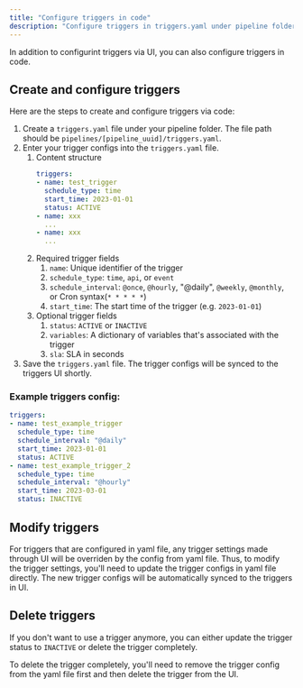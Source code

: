 ```yaml
---
title: "Configure triggers in code"
description: "Configure triggers in triggers.yaml under pipeline folder."
---
```


In addition to configurint triggers via UI, you can also configure triggers in code.

## Create and configure triggers

Here are the steps to create and configure triggers via code:
1. Create a `triggers.yaml` file under your pipeline folder. The file path should be `pipelines/[pipeline_uuid]/triggers.yaml`.
1. Enter your trigger configs into the `triggers.yaml` file.
    1. Content structure
        ```yaml
        triggers:
        - name: test_trigger
          schedule_type: time
          start_time: 2023-01-01
          status: ACTIVE
        - name: xxx
          ...
        - name: xxx
          ...
        ```
    1. Required trigger fields
        1. `name`: Unique identifier of the trigger
        1. `schedule_type`: `time`, `api`, or `event`
        1. `schedule_interval`: `@once`, `@hourly`, "@daily", `@weekly`, `@monthly`, or Cron syntax(`* * * * *`)
        1. `start_time`: The start time of the trigger (e.g. `2023-01-01`)
    1. Optional trigger fields
        1. `status`: `ACTIVE` or `INACTIVE`
        1. `variables`: A dictionary of variables that's associated with the trigger
        1. `sla`: SLA in seconds
1. Save the `triggers.yaml` file. The trigger configs will be synced to the triggers UI shortly.


### Example triggers config:

```yaml
triggers:
- name: test_example_trigger
  schedule_type: time
  schedule_interval: "@daily"
  start_time: 2023-01-01
  status: ACTIVE
- name: test_example_trigger_2
  schedule_type: time
  schedule_interval: "@hourly"
  start_time: 2023-03-01
  status: INACTIVE
```

## Modify triggers

For triggers that are configured in yaml file, any trigger settings made through UI will be overriden by
the config from yaml file. Thus, to modify the trigger settings, you'll need to update the trigger configs
in yaml file directly. The new trigger configs will be automatically synced to the triggers in UI.


## Delete triggers

If you don't want to use a trigger anymore, you can either update the trigger status to `INACTIVE` or
delete the trigger completely.

To delete the trigger completely, you'll need to remove the trigger config from the yaml file first and
then delete the trigger from the UI.
